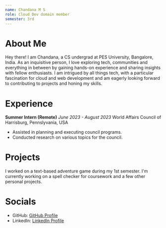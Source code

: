 ```yaml
---
name: Chandana M S
role: Cloud Dev domain member
semester: 3rd
---
```


# About Me

Hey there! I am Chandana, a CS undergrad at PES University, Bangalore, India. As an inquisitive person, I love exploring tech, communities and everything in between by gaining hands-on experience and sharing insights with fellow enthusiasts. I am intrigued by all things tech, with a particular fascination for cloud and web development and am eagerly looking forward to contributing to projects and honing my skills.

# Experience

**Summer Intern (Remote)**
_June 2023 - August 2023_
World Affairs Council of Harrisburg, Pennslyvania, USA

- Assisted in planning and executing council programs.
- Conducted research on various topics for the council.

# Projects

I worked on a text-based adventure game during my 1st semester. I'm currently working on a spell checker for coursework and a few other personal projects.

# Socials

- GitHub: [GitHub Profile](https://github.com/mschandana16)
- LinkedIn: [LinkedIn Profile](https://www.linkedin.com/in/chandana-m-s-207a14214/)
